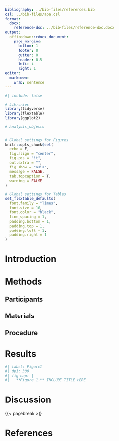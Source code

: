```yaml
---
bibliography: ../bib-files/references.bib
csl: ../bib-files/apa.csl
format: 
  docx:
    reference-doc: ../bib-files/reference-doc.docx
output:
  officedown::rdocx_document:
    page_margins:
      bottom: 1
      footer: 0
      gutter: 0
      header: 0.5
      left: 1
      right: 1
editor: 
  markdown: 
    wrap: sentence
---
```


```r
#| include: false

# Libraries
library(tidyverse)
library(flextable)
library(ggplot2)

# Analysis_objects


# Global settings for Figures
knitr::opts_chunk$set(
  echo = F,
  fig.align = "center",
  fig.pos = "!t", 
  out.extra = "",
  fig.show = "asis",
  message = FALSE,
  tab.topcaption = T,
  warning = FALSE
)

# Global settings for Tables
set_flextable_defaults(
  font.family = "Times", 
  font.size = 10,
  font.color = "black",
  line_spacing = 1,
  padding.bottom = 1, 
  padding.top = 1,
  padding.left = 1,
  padding.right = 1
)
```

# Introduction


# Methods

## Participants

## Materials

## Procedure


# Results

```r
#| label: Figure1
#| dpi: 300
#| fig-cap: | 
#|   **Figure 1.** INCLUDE TITLE HERE


```


# Discussion


{{< pagebreak >}}

# References

::: {#refs}
:::